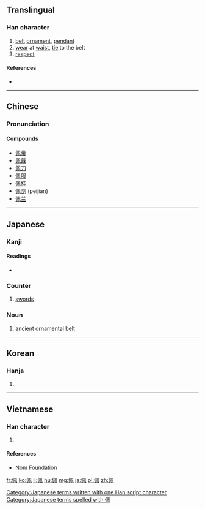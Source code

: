 ==Translingual==

===Han character===
{{Han char|rn=9|rad=人|as=06|sn=8|four=2721<sub>0</sub>|canj=人竹弓月 (OHNB)|ids=⿰[[亻]]⿵[[几|⺇]][[帀]]}}

# [[belt]] [[ornament]], [[pendant]]
# [[wear]] at [[waist]], [[tie]] to the belt
# [[respect]]

====References====
* {{Han ref|kx=0100.040|dkj=00543|dj=0211.170|hdz=10150.070|uh=4F69|ud=20329|bh=A8D8|bd=43224}}

----

==Chinese==
{{zh-forms}}

===Pronunciation===
{{zh-pron
|m=pèi
|c=pui3
|h=pfs=phi
|mn=phoa̍h
|mc=y
|oc=y
|ma=
|cat=n,v
}}

====Compounds====
* [[佩带]]
* [[佩戴]]
* [[佩刀]]
* [[佩服]]
* [[佩挂]]
* [[佩剑]] (peijian)
* [[佩兰]]

----

==Japanese==

===Kanji===
{{ja-kanji|grade=|rs=人06}}

====Readings====
* {{ja-readings|on=[[はい]] (hai)|kun=[[おびだま]] (obidama), [[おびる]] (obiru)}}

===Counter===
{{ja-pos|はい|counter}}

# [[sword]]s

===Noun===
{{ja-noun|k|hira=はい|rom=hai}} 

# ancient ornamental [[belt]]

[[Category:Japanese terms written with one Han script character]]
[[Category:Japanese terms spelled with 佩]]

----

==Korean==

===Hanja===
{{ko-hanja|hangeul=패|rv=pae|mr=p'ae}}

# {{defn|lang=ko|sort=人06}}

----

==Vietnamese==

===Han character===
{{vi-hantu|[[bội]]|rs=人06}}

# {{defn|lang=vi|sort=人06}}

====References====
*[http://nomfoundation.org/common/nom_details.php?codepoint=4f69&img=1 Nom Foundation]

[[fr:佩]]
[[ko:佩]]
[[li:佩]]
[[hu:佩]]
[[mg:佩]]
[[ja:佩]]
[[pl:佩]]
[[zh:佩]]